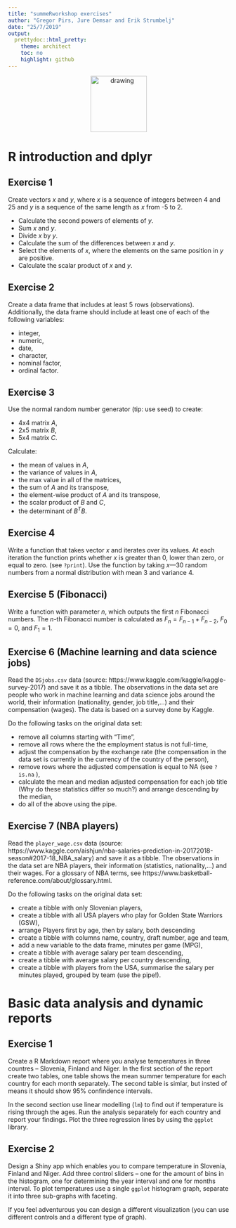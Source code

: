 ```yaml
---
title: "summeRworkshop exercises"
author: "Gregor Pirs, Jure Demsar and Erik Strumbelj"
date: "25/7/2019"
output:
  prettydoc::html_pretty:
    theme: architect
    toc: no
    highlight: github
---
```


<div style="text-align:center">
  <img src="./bstatcomp.png" alt="drawing" width="128"/>
</div>


# R introduction and dplyr

## Exercise 1
Create vectors $x$ and $y$, where $x$ is a sequence of integers between 4 and 25 and $y$ is a sequence of the same length as $x$ from -5 to 2.

* Calculate the second powers of elements of $y$.
* Sum $x$ and $y$.
* Divide $x$ by $y$.
* Calculate the sum of the differences between $x$ and $y$.
* Select the elements of $x$, where the elements on the same position in $y$
  are positive.
* Calculate the scalar product of $x$ and $y$.


## Exercise 2
Create a data frame that includes at least 5 rows (observations). Additionally, the data frame should include at least one of each of the following variables:

* integer,
* numeric,
* date,
* character,
* nominal factor,
* ordinal factor.


## Exercise 3
Use the normal random number generator (tip: use seed) to create:

* 4x4 matrix $A$,
* 2x5 matrix $B$,
* 5x4 matrix $C$.

Calculate:

* the mean of values in $A$,
* the variance of values in $A$,
* the max value in all of the matrices,
* the sum of $A$ and its transpose,
* the element-wise product of $A$ and its transpose,
* the scalar product of $B$ and $C$,
* the determinant of $B^TB$.



## Exercise 4
Write a function that takes vector $x$ and iterates over its values. At each iteration the function prints whether $x$ is greater than 0,  lower than zero, or equal to zero. (see `?print`). Use the function by taking $x$---30 random numbers from a normal distribution with  mean 3 and variance 4.


## Exercise 5 (Fibonacci)
Write a function with parameter _n_, which outputs the first $n$ Fibonacci numbers. The $n$-th Fibonacci number is calculated as $F_n = F_{n-1} + F_{n-2}$, $F_0 = 0$, and $F_1 = 1$.


## Exercise 6 (Machine learning and data science jobs)
Read the `DSjobs.csv` data (source: https://www.kaggle.com/kaggle/kaggle-survey-2017) and save it as a tibble. The observations in the data set are people who work in machine learning and data science jobs around the world, their information (nationality, gender, job title,...) and their compensation (wages). The data is based on a survey done by Kaggle.

Do the following tasks on the original data set:

* remove all columns starting with "Time",
* remove all rows where the the employment status is not full-time,
* adjust the compensation by the exchange rate (the compensation in the
  data set is currently in the currency of the country of the person),
* remove rows where the adjusted compensation is equal to NA (see `?is.na` ),
* calculate the mean and median adjusted compensation for each job title
  (Why do these statistics differ so much?) and arrange descending by the
  median,
* do all of the above using the pipe.


## Exercise 7 (NBA players)
Read the `player_wage.csv` data (source: https://www.kaggle.com/aishjun/nba-salaries-prediction-in-20172018-season#2017-18_NBA_salary) and save it as a tibble. The observations in the data set are NBA players, their information (statistics, nationality,...) and their wages. For a glossary of NBA terms, see  https://www.basketball-reference.com/about/glossary.html.

Do the following tasks on the original data set:

* create a tibble with only Slovenian players,
* create a tibble with all USA players who play for Golden State Warriors (GSW),
* arrange Players first by age, then by salary, both descending
* create a tibble with columns name, country, draft number, age and team,
* add a new variable to the data frame, minutes per game (MPG),
* create a tibble with average salary per team descending,
* create a tibble with average salary per country descending,
* create a 
  tibble with players from the USA, summarise the salary per minutes
  played, grouped by team (use the pipe!).
  

# Basic data analysis and dynamic reports

## Exercise 1
Create a R Markdown report where you analyse temperatures in three countres -- Slovenia, Finland and Niger. In the first section of the report create two tables, one table shows the mean summer temperature for each country for each month separately. The second table is simlar, but insted of means it should show 95% confindence intervals.

In the second section use linear modelling (`lm`) to find out if temperature is rising through the ages. Run the analysis separately for each country and report your findings. Plot the three regression lines by using the `ggplot` library.


## Exercise 2
Design a Shiny app which enables you to compare temperature in Slovenia, Finland and Niger. Add three control sliders -- one for the amount of bins in the histogram, one for determining the year interval and one for months interval. To plot temperatures use a single `ggplot` histogram graph, separate it into three sub-graphs with faceting.

If you feel adventurous you can design a different visualization (you can use different controls and a different type of graph).
